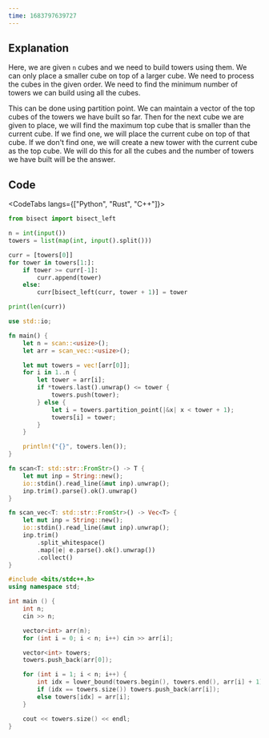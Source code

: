 ---
time: 1683797639727
---

## Explanation

Here, we are given `n` cubes and we need to build towers using them. We can only place a smaller cube on top of a larger cube. We need to process the cubes in the given order. We need to find the minimum number of towers we can build using all the cubes.

This can be done using partition point. We can maintain a vector of the top cubes of the towers we have built so far. Then for the next cube we are given to place, we will find the maximum top cube that is smaller than the current cube. If we find one, we will place the current cube on top of that cube. If we don't find one, we will create a new tower with the current cube as the top cube. We will do this for all the cubes and the number of towers we have built will be the answer.

## Code

<CodeTabs langs={["Python", "Rust", "C++"]}>

```python
from bisect import bisect_left

n = int(input())
towers = list(map(int, input().split()))

curr = [towers[0]]
for tower in towers[1:]:
    if tower >= curr[-1]:
        curr.append(tower)
    else:
        curr[bisect_left(curr, tower + 1)] = tower

print(len(curr))
```

```rust
use std::io;

fn main() {
    let n = scan::<usize>();
    let arr = scan_vec::<usize>();

    let mut towers = vec![arr[0]];
    for i in 1..n {
        let tower = arr[i];
        if *towers.last().unwrap() <= tower {
            towers.push(tower);
        } else {
            let i = towers.partition_point(|&x| x < tower + 1);
            towers[i] = tower;
        }
    }

    println!("{}", towers.len());
}

fn scan<T: std::str::FromStr>() -> T {
    let mut inp = String::new();
    io::stdin().read_line(&mut inp).unwrap();
    inp.trim().parse().ok().unwrap()
}

fn scan_vec<T: std::str::FromStr>() -> Vec<T> {
    let mut inp = String::new();
    io::stdin().read_line(&mut inp).unwrap();
    inp.trim()
        .split_whitespace()
        .map(|e| e.parse().ok().unwrap())
        .collect()
}
```

```cpp
#include <bits/stdc++.h>
using namespace std;

int main () {
    int n;
    cin >> n;

    vector<int> arr(n);
    for (int i = 0; i < n; i++) cin >> arr[i];

    vector<int> towers;
    towers.push_back(arr[0]);

    for (int i = 1; i < n; i++) {
        int idx = lower_bound(towers.begin(), towers.end(), arr[i] + 1) - towers.begin();
        if (idx == towers.size()) towers.push_back(arr[i]);
        else towers[idx] = arr[i];
    }

    cout << towers.size() << endl;
}
```

</CodeTabs>
